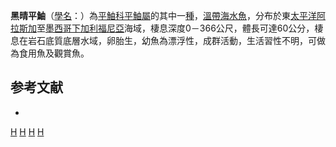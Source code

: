 {{Speciesbox
| taxon = Sebastes melanops
| image = Black rockfish underwater.jpg
| status = NE
| status_system = IUCN3.1
| binomial_authority =  [[Girard|Girard]], 1856
| synonyms = *''Sebastodes melanops, Girard, 1856''
}}

'''黑晴平鮋'''（[[學名|學名]]：{{lang|la|''Sebastes melanops''}}）為[[平鮋科|平鮋科]][[平鮋屬|平鮋屬]]的其中一[[種|種]]，[[溫帶海水魚|溫帶海水魚]]，分布於東[[太平洋|太平洋]][[阿拉斯加|阿拉斯加]]至[[墨西哥|墨西哥]][[下加利福尼亞|下加利福尼亞]]海域，棲息深度0－366公尺，體長可達60公分，棲息在岩石底質底層水域，卵胎生，幼魚為漂浮性，成群活動，生活習性不明，可做為食用魚及觀賞魚。

==参考文献==
*{{FishBase_species|genus=Sebastes|species=melanops|year=2014|month=6}}

{{平鮋}}

{{taxonbar}}
[[Category:食用魚|H]]
[[Category:觀賞魚|H]]
[[Category:平鮋屬|H]]
[[Category:1856年描述的魚類|H]]